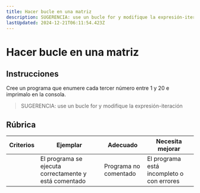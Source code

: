 ```yaml
---
title: Hacer bucle en una matriz
description: SUGERENCIA: use un bucle for y modifique la expresión-iteración
lastUpdated: 2024-12-21T06:11:54.423Z
---
```


# Hacer bucle en una matriz

## Instrucciones

Cree un programa que enumere cada tercer número entre 1 y 20 e imprimalo en la consola.

> SUGERENCIA: use un bucle for y modifique la expresión-iteración

## Rúbrica

| Criterios | Ejemplar | Adecuado | Necesita mejorar |
| -------- | --------------------------------------- | ------------------------ | ------------------------------ |
| | El programa se ejecuta correctamente y está comentado | Programa no comentado | El programa está incompleto o con errores |

